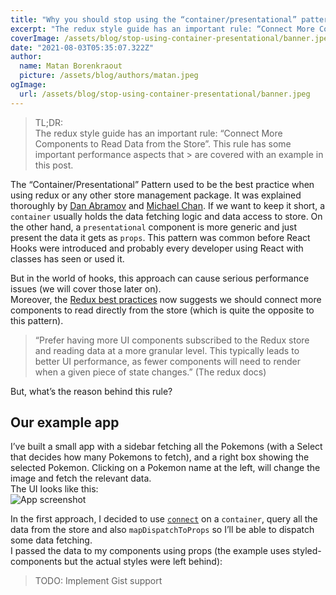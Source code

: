 ```yaml
---
title: "Why you should stop using the “container/presentational” pattern in Redux"
excerpt: "The redux style guide has an important rule: “Connect More Components to Read Data from the Store”. This rule has some important performance aspects that are covered with an example in this post."
coverImage: /assets/blog/stop-using-container-presentational/banner.jpeg
date: "2021-08-03T05:35:07.322Z"
author:
  name: Matan Borenkraout
  picture: /assets/blog/authors/matan.jpeg
ogImage:
  url: /assets/blog/stop-using-container-presentational/banner.jpeg
---
```


> TL;DR:  
> The redux style guide has an important rule: “Connect More Components to Read Data from the Store”. This rule has some important performance aspects that > are covered with an example in this post.

The “Container/Presentational” Pattern used to be the best practice when using redux or any other store management package.
It was explained thoroughly by [Dan Abramov](https://twitter.com/dan_abramov) and [Michael Chan](https://twitter.com/chantastic).
If we want to keep it short, a `container` usually holds the data fetching logic and data access to store. On the other hand, a `presentational` component is more generic and just present the data it gets as `props`.
This pattern was common before React Hooks were introduced and probably every developer using React with classes has seen or used it.

But in the world of hooks, this approach can cause serious performance issues (we will cover those later on).  
Moreover, the [Redux best practices](https://redux.js.org/style-guide/style-guide#connect-more-components-to-read-data-from-the-store) now suggests we should connect more components to read directly from the store (which is quite the opposite to this pattern).

> “Prefer having more UI components subscribed to the Redux store and reading data at a more granular level. This typically leads to better UI performance, as fewer components will need to render when a given piece of state changes.” (The redux docs)

But, what’s the reason behind this rule?

## Our example app

I’ve built a small app with a sidebar fetching all the Pokemons (with a Select that decides how many Pokemons to fetch), and a right box showing the selected Pokemon. Clicking on a Pokemon name at the left, will change the image and fetch the relevant data.  
The UI looks like this:  
![App screenshot](/assets/blog/stop-using-container-presentational/1.png)

In the first approach, I decided to use [`connect`](https://react-redux.js.org/api/connect) on a `container`, query all the data from the store and also `mapDispatchToProps` so I’ll be able to dispatch some data fetching.  
I passed the data to my components using props (the example uses styled-components but the actual styles were left behind):

> TODO: Implement Gist support

